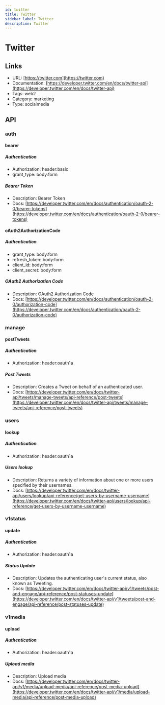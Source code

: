 ```yaml
---
id: twitter
title: Twitter
sidebar_label: Twitter
description: Twitter
---
```


# Twitter

## Links

* URL: [https://twitter.com](https://twitter.com)
* Documentation: [https://developer.twitter.com/en/docs/twitter-api](https://developer.twitter.com/en/docs/twitter-api)
* Tags: web2
* Category: marketing
* Type: socialmedia

## API

### auth

#### bearer

##### Authentication

* Authorization: header:basic
* grant_type: body:form

##### Bearer Token

* Description: Bearer Token
* Docs: [https://developer.twitter.com/en/docs/authentication/oauth-2-0/bearer-tokens](https://developer.twitter.com/en/docs/authentication/oauth-2-0/bearer-tokens)

#### oAuth2AuthorizationCode

##### Authentication

* grant_type: body:form
* refresh_token: body:form
* client_id: body:form
* client_secret: body:form

##### OAuth2 Authorization Code

* Description: OAuth2 Authorization Code
* Docs: [https://developer.twitter.com/en/docs/authentication/oauth-2-0/authorization-code](https://developer.twitter.com/en/docs/authentication/oauth-2-0/authorization-code)

### manage

#### postTweets

##### Authentication

* Authorization: header:oauth1a

##### Post Tweets

* Description: Creates a Tweet on behalf of an authenticated user.
* Docs: [https://developer.twitter.com/en/docs/twitter-api/tweets/manage-tweets/api-reference/post-tweets](https://developer.twitter.com/en/docs/twitter-api/tweets/manage-tweets/api-reference/post-tweets)

### users

#### lookup

##### Authentication

* Authorization: header:oauth1a

##### Users lookup

* Description: Returns a variety of information about one or more users specified by their usernames.
* Docs: [https://developer.twitter.com/en/docs/twitter-api/users/lookup/api-reference/get-users-by-username-username](https://developer.twitter.com/en/docs/twitter-api/users/lookup/api-reference/get-users-by-username-username)

### v1status

#### update

##### Authentication

* Authorization: header:oauth1a

##### Status Update

* Description: Updates the authenticating user's current status, also known as Tweeting.
* Docs: [https://developer.twitter.com/en/docs/twitter-api/v1/tweets/post-and-engage/api-reference/post-statuses-update](https://developer.twitter.com/en/docs/twitter-api/v1/tweets/post-and-engage/api-reference/post-statuses-update)

### v1media

#### upload

##### Authentication

* Authorization: header:oauth1a

##### Upload media

* Description: Upload media
* Docs: [https://developer.twitter.com/en/docs/twitter-api/v1/media/upload-media/api-reference/post-media-upload](https://developer.twitter.com/en/docs/twitter-api/v1/media/upload-media/api-reference/post-media-upload)
